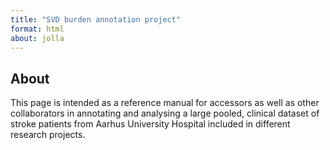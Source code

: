 ```yaml
---
title: "SVD burden annotation project"
format: html
about: jolla
---
```


## About

This page is intended as a reference manual for accessors as well as
other collaborators in annotating and analysing a large pooled, clinical
dataset of stroke patients from Aarhus University Hospital included in
different research projects.
